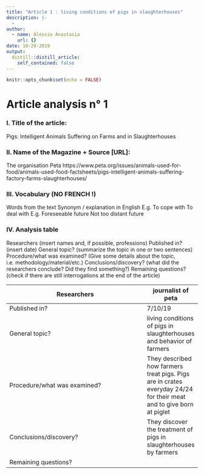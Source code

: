```yaml
---
title: "Article 1 : living conditions of pigs in slaughterhouses"
description: |-
  -
author:
  - name: Alessio Anastasia
    url: {}
date: 10-20-2019
output:
  distill::distill_article:
    self_contained: false
---
```


```r
knitr::opts_chunk$set(echo = FALSE)
```


# Article analysis n° 1 

### I. Title of the article: 
Pigs: Intelligent Animals Suffering on Farms and in Slaughterhouses  

### II. Name of the Magazine + Source [URL]:
The organisation Peta https://www.peta.org/issues/animals-used-for-food/animals-used-food-factsheets/pigs-intelligent-animals-suffering-factory-farms-slaughterhouses/

### III. Vocabulary (NO FRENCH !)
Words from the text 	Synonym / explanation in English
E.g. To cope with	To deal with
E.g. Foreseeable future	Not too distant future

### IV. Analysis table
Researchers	(insert names and, if possible, professions)
Published in? 	(insert date)
General topic?	(summarize the topic in one or two sentences)
Procedure/what was examined?	(Give some details about the topic, i.e. methodology/material/etc.)
Conclusions/discovery?	(what did the researchers conclude? Did they find something?)
Remaining questions?	(check if there are still interrogations at the end of the article)

| Researchers                    |   journalist of peta   |
|--------------------------------|------|
| Published in?                  |   7/10/19  |
| General topic?                 |   living conditions of pigs in slaughterhouses and behavior of farmers   |
| Procedure/what   was examined? |   They described how farmers treat pigs. Pigs are in crates everyday 24/24 for their meat and to give born at piglet|
| Conclusions/discovery?         |   They discover the treatment of pigs in slaughterhouses by farmers   |
| Remaining questions?           |     |
















